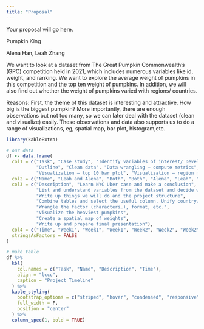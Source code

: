 ```yaml
---
title: "Proposal"
---
```


Your proposal will go here.

Pumpkin King

Alena Han, Leah Zhang

We want to look at a dataset from The Great Pumpkin Commonwealth’s (GPC) competition held in 2021, which includes numerous variables like id, weight, and ranking. 
We want to explore the average weight of pumpkins in this competition and the top ten weight of pumpkins. In addition, we will also find out whether the weight of pumpkins varied with regions/ countries. 


Reasons: First, the theme of this dataset is interesting and attractive. How big is the biggest pumpkin? More importantly, there are enough observations but not too many, so we can later deal with the dataset (clean and visualize) easily. These observations and data also supports us to do a range of visualizations, eg, spatial map, bar plot, histogram,etc.

```r
library(kableExtra)

# our data
df <- data.frame(
  col1 = c("Task", "Case study", "Identify variables of interest/ Develop research question(s)", 
           "Outline", "Clean data", "Data wrangling – compute metrics", 
           "Visualization – top 10 bar plot", "Visualization – region map", "Final outline/report"),
  col2 = c("Name", "Leah and Alena", "Both", "Both", "Alena", "Leah", "Alena", "Leah", "Both"),
  col3 = c("Description", "Learn NYC Uber case and make a conclusion", 
           "List and understand variables from the dataset and decide what to explore", 
           "Write up things we will do and the project structure", 
           "Combine tables and select the useful column. Unify country/region names", 
           "Wrangle the factor (characters…), format, etc.", 
           "Visualize the heaviest pumpkins", 
           "Create a spatial map of weights", 
           "Write up and prepare final presentation"),
  col4 = c("Time", "Week1", "Week1", "Week1", "Week2", "Week2", "Week2", "Week2", "Week3"),
  stringsAsFactors = FALSE
)

# make table
df %>%
  kbl(
    col.names = c("Task", "Name", "Description", "Time"),
    align = "lccc",
    caption = "Project Timeline"
  ) %>%
  kable_styling(
    bootstrap_options = c("striped", "hover", "condensed", "responsive"),
    full_width = F,
    position = "center"
  ) %>%
  column_spec(1, bold = TRUE)

```

